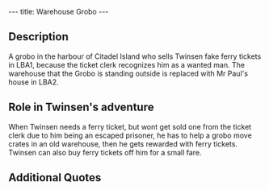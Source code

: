 ---
title: Warehouse Grobo
---

{{twinsunica import}}{{Infobox Character
 |image=Warehousegrobo.JPG
 |race=grobo
 |gender=Male
 |size=average
 |age=Adult
 |magical=
 |lba1=
 |lba2=
 |occupation=
 |requires=
 |amount=
 |fam1=
 |fam2=
 |planet=
 |island=
 |building=
}}

{{Quote
 |quote=I've had it up to my trunk! There are 4 crates in the warehouse that I cannot seem to arrange on the 4 crosses painted on the ground. I would gladly give a ferry ticket to anyone who could help me out of this mess.
 |character=Warehouse Grobo}}

==Description==

A grobo in the harbour of Citadel Island who sells Twinsen fake ferry tickets in LBA1, because the ticket clerk recognizes him as a wanted man. The warehouse that the Grobo is standing outside is replaced with Mr Paul's house in LBA2.

==Role in Twinsen's adventure==

When Twinsen needs a ferry ticket, but wont get sold one from the ticket clerk due to him being an escaped prisoner, he has to help a grobo move crates in an old warehouse, then he gets rewarded with ferry tickets. Twinsen can also buy ferry tickets off him for a small fare.

==Additional Quotes==

{{Quote
 |quote=If you still want to take the ferry I can sell you some tickets for only 5 kashes each. I print them up myself.
 |character=Warehouse Grobo}}

<!-- remove these category links when they're all automated by categorizers...
[[Category:Grobos]]
[[Category:Male characters]]
[[Category:Average characters]]
[[Category:Adult characters]]
[[Category:Citadel Island inhabitants]] -->